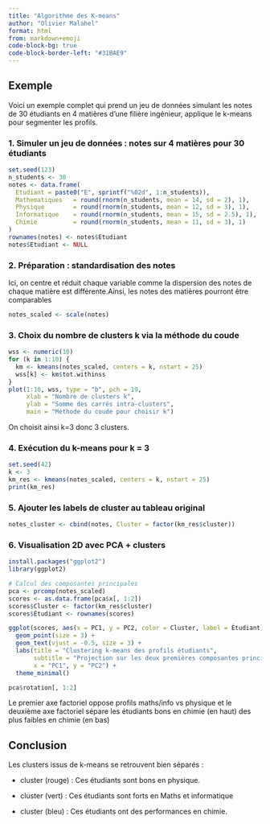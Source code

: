 ```yaml
---
title: "Algorithme des K-means"
author: "Olivier Malahel"
format: html
from: markdown+emoji
code-block-bg: true
code-block-border-left: "#31BAE9"
---
```


## Exemple 

Voici un exemple complet qui prend un jeu de données simulant les notes de 30 étudiants en 4 matières d’une filière ingénieur, applique le k-means pour segmenter les profils. 

### 1. Simuler un jeu de données : notes sur 4 matières pour 30 étudiants

```R
set.seed(123)
n_students <- 30
notes <- data.frame(
  Etudiant = paste0("E", sprintf("%02d", 1:n_students)),
  Mathematiques   = round(rnorm(n_students, mean = 14, sd = 2), 1),
  Physique        = round(rnorm(n_students, mean = 12, sd = 3), 1),
  Informatique    = round(rnorm(n_students, mean = 15, sd = 2.5), 1),
  Chimie          = round(rnorm(n_students, mean = 11, sd = 3), 1)
)
rownames(notes) <- notes$Etudiant
notes$Etudiant <- NULL
```

### 2. Préparation : standardisation des notes

Ici, on centre et réduit chaque variable comme la dispersion des notes de chaque matière est différente.Ainsi, les notes des matières pourront être comparables


```R
notes_scaled <- scale(notes)
```

### 3. Choix du nombre de clusters k via la méthode du coude

```R

wss <- numeric(10)
for (k in 1:10) {
  km <- kmeans(notes_scaled, centers = k, nstart = 25)
  wss[k] <- km$tot.withinss
}
plot(1:10, wss, type = "b", pch = 19,
     xlab = "Nombre de clusters k",
     ylab = "Somme des carrés intra-clusters",
     main = "Méthode du coude pour choisir k")

```

On choisit ainsi k=3 donc 3 clusters. 

### 4. Exécution du k-means pour k = 3

```R
set.seed(42)
k <- 3
km_res <- kmeans(notes_scaled, centers = k, nstart = 25)
print(km_res)
```

### 5. Ajouter les labels de cluster au tableau original

```R
notes_cluster <- cbind(notes, Cluster = factor(km_res$cluster))
```

### 6. Visualisation 2D avec PCA + clusters
 
```R
install.packages("ggplot2")
library(ggplot2)

# Calcul des composantes principales
pca <- prcomp(notes_scaled)
scores <- as.data.frame(pca$x[, 1:2])
scores$Cluster <- factor(km_res$cluster)
scores$Étudiant <- rownames(scores)

ggplot(scores, aes(x = PC1, y = PC2, color = Cluster, label = Étudiant)) +
  geom_point(size = 3) +
  geom_text(vjust = -0.5, size = 3) +
  labs(title = "Clustering k-means des profils étudiants",
       subtitle = "Projection sur les deux premières composantes principales",
       x = "PC1", y = "PC2") +
  theme_minimal()
```

```R
pca$rotation[, 1:2] 
```

Le premier axe factoriel oppose profils maths/info vs physique et le deuxième axe factoriel sépare les étudiants bons en chimie (en haut) des plus faibles en chimie (en bas)

## Conclusion 

Les clusters issus de k-means se retrouvent bien séparés :

- cluster (rouge) : Ces étudiants sont bons en physique. 

- cluster (vert) : Ces étudiants sont forts en Maths et informatique

- cluster (bleu) : Ces étudiants ont des performances en chimie. 
